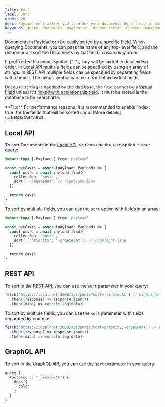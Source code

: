 ```yaml
---
title: Sort
label: Sort
order: 20
desc: Payload sort allows you to order your documents by a field in ascending or descending order.
keywords: query, documents, pagination, documentation, Content Management System, cms, headless, javascript, node, react, nextjs
---
```


Documents in Payload can be easily sorted by a specific [Field](../fields/overview). When querying Documents, you can pass the name of any top-level field, and the response will sort the Documents by that field in _ascending_ order.

If prefixed with a minus symbol ("-"), they will be sorted in _descending_ order. In Local API multiple fields can be specified by using an array of strings. In REST API multiple fields can be specified by separating fields with comma. The minus symbol can be in front of individual fields.

Because sorting is handled by the database, the field cannot be a [Virtual Field](https://payloadcms.com/blog/learn-how-virtual-fields-can-help-solve-common-cms-challenges) unless it's [linked with a relationship field](/docs/fields/relationship#linking-virtual-fields-with-relationships). It must be stored in the database to be searchable.

<Banner type="success">
  **Tip:** For performance reasons, it is recommended to enable `index: true`
  for the fields that will be sorted upon. [More details](../fields/overview).
</Banner>

## Local API

To sort Documents in the [Local API](../local-api/overview), you can use the `sort` option in your query:

```ts
import type { Payload } from 'payload'

const getPosts = async (payload: Payload) => {
  const posts = await payload.find({
    collection: 'posts',
    sort: '-createdAt', // highlight-line
  })

  return posts
}
```

To sort by multiple fields, you can use the `sort` option with fields in an array:

```ts
import type { Payload } from 'payload'

const getPosts = async (payload: Payload) => {
  const posts = await payload.find({
    collection: 'posts',
    sort: ['priority', '-createdAt'], // highlight-line
  })

  return posts
}
```

## REST API

To sort in the [REST API](../rest-api/overview), you can use the `sort` parameter in your query:

```ts
fetch('https://localhost:3000/api/posts?sort=-createdAt') // highlight-line
  .then((response) => response.json())
  .then((data) => console.log(data))
```

To sort by multiple fields, you can use the `sort` parameter with fields separated by comma:

```ts
fetch('https://localhost:3000/api/posts?sort=priority,-createdAt') // highlight-line
  .then((response) => response.json())
  .then((data) => console.log(data))
```

## GraphQL API

To sort in the [GraphQL API](../graphql/overview), you can use the `sort` parameter in your query:

```ts
query {
  Posts(sort: "-createdAt") {
    docs {
      color
    }
  }
}
```

